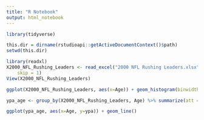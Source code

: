 ---
title: "R Notebook"
output: html_notebook
---

```{r}
library(tidyverse)
```


```{r}
this.dir = dirname(rstudioapi::getActiveDocumentContext()$path)
setwd(this.dir)
```

```{r}
library(readxl)
X2000_NFL_Rushing_Leaders <- read_excel("2000 NFL Rushing Leaders.xlsx", 
    skip = 1)
View(X2000_NFL_Rushing_Leaders)
```

```{r}
ggplot(X2000_NFL_Rushing_Leaders, aes(x=Age)) + geom_histogram(binwidth = 1)
```

```{r}
ypa_age <- group_by(X2000_NFL_Rushing_Leaders, Age) %>% summarize(att = sum(Att), yds = sum(Yds)) %>% mutate(ypa = yds/att)
```

```{r}
ggplot(ypa_age, aes(x=Age, y=ypa)) + geom_line()
```





















